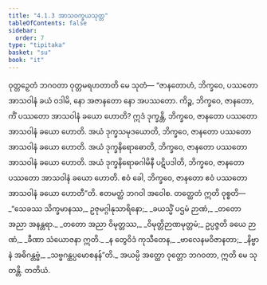 ```yaml
---
title: "4.1.3 အာသဝက္ခယသုတ္တ"
tableOfContents: false
sidebar:
  order: 7
type: "tipitaka"
basket: "su"
book: "it"
---
```



<DynamicBreadcrumb />

<Division number="102" book="it">

<Paragraph number="741" book="it">
ဝုတ္တဉှေတံ ဘဂဝတာ ဝုတ္တမရဟတာတိ မေ သုတံ—
</Paragraph>

<Paragraph number="742" book="it">
“ဇာနတောဟံ, ဘိက္ခဝေ, ပဿတော အာသဝါနံ ခယံ ဝဒါမိ, နော အဇာနတော နော အပဿတော. ကိဉ္စ, ဘိက္ခဝေ, ဇာနတော, ကိံ ပဿတော အာသဝါနံ ခယော ဟောတိ? ဣဒံ ဒုက္ခန္တိ, ဘိက္ခဝေ, ဇာနတော ပဿတော အာသဝါနံ ခယော ဟောတိ. အယံ ဒုက္ခသမုဒယောတိ, ဘိက္ခဝေ, ဇာနတော ပဿတော အာသဝါနံ ခယော ဟောတိ. အယံ ဒုက္ခနိရောဓောတိ, ဘိက္ခဝေ, ဇာနတော ပဿတော အာသဝါနံ ခယော ဟောတိ. အယံ ဒုက္ခနိရောဓဂါမိနီ ပဋိပဒါတိ, ဘိက္ခဝေ, ဇာနတော ပဿတော အာသဝါနံ ခယော ဟောတိ. ဧဝံ ခေါ, ဘိက္ခဝေ, ဇာနတော ဧဝံ ပဿတော အာသဝါနံ ခယော ဟောတီ”တိ. ဧတမတ္ထံ ဘဂဝါ အဝေါစ. တတ္ထေတံ ဣတိ ဝုစ္စတိ—
</Paragraph>

<Paragraph number="743" type="verses" book="it">
_“သေခဿ သိက္ခမာနဿ,_  
ဥဇုမဂ္ဂါနုသာရိနော;_  
_ခယသ္မိံ ပဌမံ ဉာဏံ,_  
_တတော အညာ အနန္တရာ._  

</Paragraph>

<Paragraph number="744" type="verses" book="it">
_တတော အညာ ဝိမုတ္တဿ,_  
_ဝိမုတ္တိဉာဏမုတ္တမံ;_  
ဥပ္ပဇ္ဇတိ ခယေ ဉာဏံ,_  
_ခီဏာ သံယောဇနာ ဣတိ._  

</Paragraph>

<Paragraph number="745" type="verses" book="it">
_န တွေဝိဒံ ကုသီတေန,_  
_ဗာလေနမဝိဇာနတာ;_  
_နိဗ္ဗာနံ အဓိဂန္တဗ္ဗံ,_  
_သဗ္ဗဂန္ထပ္ပမောစနန်”တိ._  

</Paragraph>

<Paragraph number="746" book="it">
အယမ္ပိ အတ္ထော ဝုတ္တော ဘဂဝတာ, ဣတိ မေ သုတန္တိ.

</Paragraph>
</Division>

<Paragraph number="747" type="center" book="it">
တတိယံ.
</Paragraph>